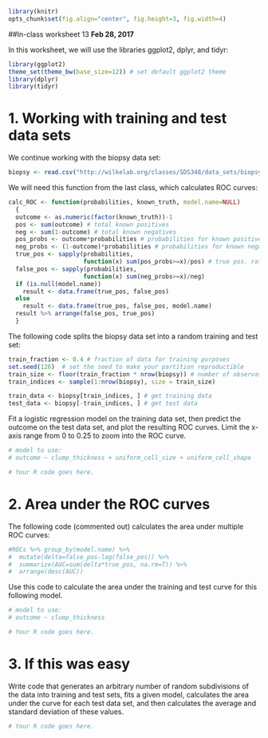 ```r
library(knitr)
opts_chunk$set(fig.align="center", fig.height=3, fig.width=4)
```
##In-class worksheet 13
**Feb 28, 2017**

In this worksheet, we will use the libraries ggplot2, dplyr, and tidyr:
```r
library(ggplot2)
theme_set(theme_bw(base_size=12)) # set default ggplot2 theme
library(dplyr)
library(tidyr)
```

# 1. Working with training and test data sets

We continue working with the biopsy data set:
```r
biopsy <- read.csv("http://wilkelab.org/classes/SDS348/data_sets/biopsy.csv")
```

We will need this function from the last class, which calculates ROC curves: 
```r
calc_ROC <- function(probabilities, known_truth, model.name=NULL)
  {
  outcome <- as.numeric(factor(known_truth))-1
  pos <- sum(outcome) # total known positives
  neg <- sum(1-outcome) # total known negatives
  pos_probs <- outcome*probabilities # probabilities for known positives
  neg_probs <- (1-outcome)*probabilities # probabilities for known negatives
  true_pos <- sapply(probabilities,
                     function(x) sum(pos_probs>=x)/pos) # true pos. rate
  false_pos <- sapply(probabilities,
                     function(x) sum(neg_probs>=x)/neg)
  if (is.null(model.name))
    result <- data.frame(true_pos, false_pos)
  else
    result <- data.frame(true_pos, false_pos, model.name)
  result %>% arrange(false_pos, true_pos)
  }
```

The following code splits the biopsy data set into a random training and test set:
```r
train_fraction <- 0.4 # fraction of data for training purposes
set.seed(126)  # set the seed to make your partition reproductible
train_size <- floor(train_fraction * nrow(biopsy)) # number of observations in training set
train_indices <- sample(1:nrow(biopsy), size = train_size)

train_data <- biopsy[train_indices, ] # get training data
test_data <- biopsy[-train_indices, ] # get test data
```

Fit a logistic regression model on the training data set, then predict the outcome on the test data set, and plot the resulting ROC curves. Limit the x-axis range from 0 to 0.25 to zoom into the ROC curve.
```r
# model to use: 
# outcome ~ clump_thickness + uniform_cell_size + uniform_cell_shape

# Your R code goes here.
```

# 2. Area under the ROC curves

The following code (commented out) calculates the area under multiple ROC curves:
```r
#ROCs %>% group_by(model.name) %>% 
#  mutate(delta=false_pos-lag(false_pos)) %>%
#  summarize(AUC=sum(delta*true_pos, na.rm=T)) %>%
#  arrange(desc(AUC))
```

Use this code to calculate the area under the training and test curve for this following model.
```r
# model to use:
# outcome ~ clump_thickness

# Your R code goes here.
```

# 3. If this was easy

Write code that generates an arbitrary number of random subdivisions of the data into training and test sets, fits a given model, calculates the area under the curve for each test data set, and then calculates the average and standard deviation of these values.
```r
# Your R code goes here.
```

